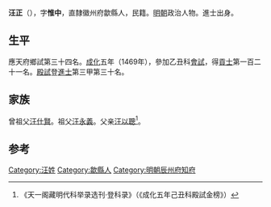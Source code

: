 {{Otheruses|other=名为汪惟中的其他人物|汪惟中}}

'''汪正'''（{{bd|1443年||？}}），字'''惟中'''，直隸徽州府歙縣人，民籍。[[明朝|明朝]]政治人物。進士出身。

== 生平 ==
應天府鄉試第三十四名。[[成化|成化]]五年（1469年），參加乙丑科[[會試|會試]]，得[[貢士|貢士]]第一百二十一名。[[殿試|殿試]]登[[進士|進士]]第三甲第三十名。

== 家族 ==
曾祖父[[汪仕賢|汪仕賢]]。祖父[[汪永義|汪永義]]。父亲[[汪以聰|汪以聰]]<ref>《天一阁藏明代科举录选刊·登科录》（《成化五年己丑科殿試金榜》）</ref>。

==参考==
{{reflist}}

{{start box}}
{{s-off}}
{{s-before|[[張珏_(天順進士)|張珏]]}}
{{s-title|明朝辰州府知府|1488年－1498年}}
{{s-after|[[管達|管達]]}}
{{end box}}

{{成化五年己丑科殿試金榜}}

{{Authority control}}

{{DEFAULTSORT:}}
[[Category:汪姓|Category:汪姓]]
[[Category:歙縣人|Category:歙縣人]]
[[Category:明朝辰州府知府|Category:明朝辰州府知府]]


{{明朝人物小作品}}